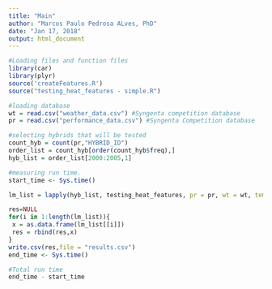 ---
title: "Main"
author: "Marcos Paulo Pedrosa ALves, PhD"
date: "Jan 17, 2018"
output: html_document
---

```{r}

#Loading files and function files
library(car)
library(plyr)
source('createFeatures.R')
source("testing_heat_features - simple.R")

#loading database
wt = read.csv("weather_data.csv") #Syngenta competition database
pr = read.csv("performance_data.csv") #Syngenta Competition database

#selecting hybrids that will be tested
count_hyb = count(pr,"HYBRID_ID")
order_list = count_hyb[order(count_hyb$freq),]
hyb_list = order_list[2000:2005,1]

```
```{r}
#measuring run time.
start_time <- Sys.time()

lm_list = lapply(hyb_list, testing_heat_features, pr = pr, wt = wt, temp_treshold = 32, stages = 2, soil_groups = 5)

res=NULL
for(i in 1:length(lm_list)){
 x = as.data.frame(lm_list[[i]])
 res = rbind(res,x) 
}
write.csv(res,file = "results.csv")
end_time <- Sys.time()

#Total run time
end_time - start_time
```

